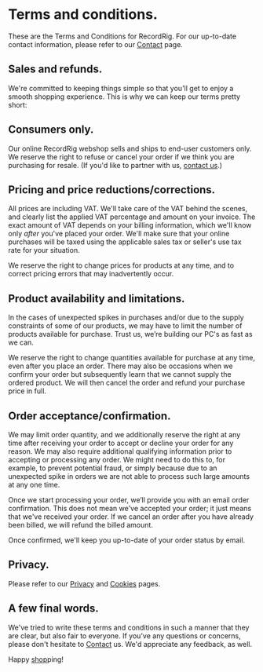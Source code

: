 
<Head><title>Terms</title></Head>

# Terms and conditions.

These are the Terms and Conditions for RecordRig. For our up-to-date contact information, please refer to our [Contact](/contact) page.

## Sales and refunds.

We're committed to keeping things simple so that you'll get to enjoy a smooth shopping experience. This is why we can keep our terms pretty short:

<ShipmentTerms />

<WarrantyTerms />

<WithdrawalTerms />

## Consumers only.

Our online RecordRig webshop sells and ships to end-user customers only. We reserve the right to refuse or cancel your order if we think you are purchasing for resale. (If you'd like to partner with us, [contact us](/contact).)

## Pricing and price reductions/corrections.

All prices are including VAT. We'll take care of the VAT behind the scenes, and clearly list the applied VAT percentage and amount on your invoice. The exact amount of VAT depends on your billing information, which we'll know only _after_ you've placed your order. We'll make sure that your online purchases will be taxed using the applicable sales tax or seller's use tax rate for your situation.

We reserve the right to change prices for products at any time, and to correct pricing errors that may inadvertently occur.

## Product availability and limitations.

In the cases of unexpected spikes in purchases and/or due to the supply constraints of some of our products, we may have to limit the number of products available for purchase. Trust us, we’re building our PC's as fast as we can.

We reserve the right to change quantities available for purchase at any time, even after you place an order. There may also be occasions when we confirm your order but subsequently learn that we cannot supply the ordered product. We will then cancel the order and refund your purchase price in full.

## Order acceptance/confirmation.

We may limit order quantity, and we additionally reserve the right at any time after receiving your order to accept or decline your order for any reason. We may also require additional qualifying information prior to accepting or processing any order. We might need to do this to, for example, to prevent potential fraud, or simply because due to an unexpected spike in orders we are not able to process such large amounts at any one time.

Once we start processing your order, we’ll provide you with an email order confirmation. This does not mean we've accepted your order; it just means that we've received your order. If we cancel an order after you have already been billed, we will refund the billed amount.

Once confirmed, we'll keep you up-to-date of your order status by email.

## Privacy.

Please refer to our [Privacy](/privacy) and [Cookies](/cookies) pages.

## A few final words.

We've tried to write these terms and conditions in such a manner that they are clear, but also fair to everyone. If you've any questions or concerns, please don't hesitate to [Contact](/contact) us. We'd appreciate any feedback, as well.

Happy [shop](/shop/buy-recordrig)ping!
